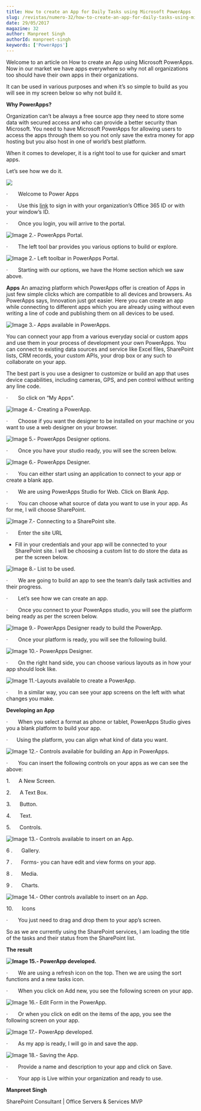 ```yaml
---
title: How to create an App for Daily Tasks using Microsoft PowerApps
slug: /revistas/numero-32/how-to-create-an-app-for-daily-tasks-using-microsoft-powerapps
date: 29/05/2017
magazine: 32
author: Manpreet Singh
authorId: manpreet-singh
keywords: ['PowerApps']
---
```






Welcome to an article on How to create an App using Microsoft PowerApps. Now in our market we have apps everywhere so why not all organizations too should have their own apps in their organizations.

It can be used in various purposes and when it’s so simple to build as you will see in my screen below so why not build it.

**Why PowerApps?**

Organization can’t be always a free source app they need to store some data with secured access and who can provide a better security than Microsoft. You need to have Microsoft PowerApps for allowing users to access the apps through them so you not only save the extra money for app hosting but you also host in one of world’s best platform.

When it comes to developer, it is a right tool to use for quicker and smart apps.

Let’s see how we do it.

![](../../../images/numero32/how-to-create-an-app-for-daily-tasks-using-microsoft-powerapps/image15.png)

·       Welcome to Power Apps

·       Use this  [link](https://powerapps.microsoft.com/en-us/) to sign in with your organization’s Office 365 ID or with your window’s ID.

·       Once you login, you will arrive to the portal.

![Image 2.- PowerApps Portal.](../../../images/numero32/how-to-create-an-app-for-daily-tasks-using-microsoft-powerapps/image16.png)

·       The left tool bar provides you various options to build or explore.

![Image 2.- Left toolbar in PowerApps Portal.](../../../images/numero32/how-to-create-an-app-for-daily-tasks-using-microsoft-powerapps/image17.png)

·       Starting with our options, we have the Home section which we saw above.

**Apps**
 An amazing platform which PowerApps offer is creation of Apps in just few simple clicks which are compatible to all devices and browsers. As PowerApps says, Innovation just got easier. Here you can create an app while connecting to different apps which you are already using without even writing a line of code and publishing them on all devices to be used.

![Image 3.- Apps available in PowerApps.](../../../images/numero32/how-to-create-an-app-for-daily-tasks-using-microsoft-powerapps/image18.png)

You can connect your app from a various everyday social or custom apps and use them in your process of development your own PowerApps. You can connect to existing data sources and service like Excel files, SharePoint lists, CRM records, your custom APIs, your drop box or any such to collaborate on your app.

The best part is you use a designer to customize or build an app that uses device capabilities, including cameras, GPS, and pen control without writing any line code.

·       So click on “My Apps”.

![Image 4.- Creating a PowerApp.](../../../images/numero32/how-to-create-an-app-for-daily-tasks-using-microsoft-powerapps/image19.png)

·       Choose if you want the designer to be installed on your machine or you want to use a web designer on your browser.

![Image 5.- PowerApps Designer options.](../../../images/numero32/how-to-create-an-app-for-daily-tasks-using-microsoft-powerapps/image7.png)

·       Once you have your studio ready, you will see the screen below.

![Image 6.- PowerApps Designer.](../../../images/numero32/how-to-create-an-app-for-daily-tasks-using-microsoft-powerapps/image1a.png)

·       You can either start using an application to connect to your app or create a blank app.

·       We are using PowerApps Studio for Web. Click on Blank App.

·       You can choose what source of data you want to use in your app. As for me, I will choose SharePoint.

![Image 7.- Connecting to a SharePoint site.](../../../images/numero32/how-to-create-an-app-for-daily-tasks-using-microsoft-powerapps/image1b.png)

·       Enter the site URL

- Fill in yo​ur credentials and your app will be connected to your SharePoint site. I will be choosing a custom list to do store the data as per the screen below.


![Image 8.- List to be used.](../../../images/numero32/how-to-create-an-app-for-daily-tasks-using-microsoft-powerapps/image10.png)

·       We are going to build an app to see the team’s daily task activities and their progress.

·       Let’s see how we can create an app.

·       Once you connect to your PowerApps studio, you will see the platform being ready as per the screen below.

![Image 9.- PowerApps Designer ready to build the PowerApp.](../../../images/numero32/how-to-create-an-app-for-daily-tasks-using-microsoft-powerapps/image11.png)

·       Once your platform is ready, you will see the following build. 
 
![Image 10.- PowerApps Designer.](../../../images/numero32/how-to-create-an-app-for-daily-tasks-using-microsoft-powerapps/image1c.png)

·       On the right hand side, you can choose various layouts as in how your app should look like.

![Image 11.-Layouts available to create a PowerApp.](../../../images/numero32/how-to-create-an-app-for-daily-tasks-using-microsoft-powerapps/image1d.png)

·       In a similar way, you can see your app screens on the left with what changes you make.

**Developing an App**

·       When you select a format as phone or tablet, PowerApps Studio gives you a blank platform to build your app.

·      Using the platform, you can align what kind of data you want. ​​

![Image 12.- Controls available for building an App in PowerApps.](../../../images/numero32/how-to-create-an-app-for-daily-tasks-using-microsoft-powerapps/image1e.png)

·       You can insert the following controls on your apps as we can see the above:

1.      A New Screen.

2.      A Text Box.

3.      Button.

4.      Text.

5.      Controls.

![Image 13.- Controls available to insert on an App.](../../../images/numero32/how-to-create-an-app-for-daily-tasks-using-microsoft-powerapps/image1f.png)

6 .      Gallery.

7 .      Forms- you can have edit and view forms on your app.

8 .      Media.

9 .      Charts.​

![Image 14.- Other controls available to insert on an App.](../../../images/numero32/how-to-create-an-app-for-daily-tasks-using-microsoft-powerapps/image20.png)

10.      Icons

·       You just need to drag and drop them to your app’s screen.

So as we are currently using the SharePoint services, I am loading the title of the tasks and their status from the SharePoint list.

**The result**

**![Image 15.- PowerApp developed.](../../../images/numero32/how-to-create-an-app-for-daily-tasks-using-microsoft-powerapps/image21.png)**

·       We are using a refresh icon on the top. Then we are using the sort functions and a new tasks icon.

·       When you click on Add new, you see the following screen on your app.

![Image 16.- Edit Form in the PowerApp.](../../../images/numero32/how-to-create-an-app-for-daily-tasks-using-microsoft-powerapps/image22.png)

·       Or when you click on edit on the items of the app, you see the following screen on your app.

![Image 17.- PowerApp developed.](../../../images/numero32/how-to-create-an-app-for-daily-tasks-using-microsoft-powerapps/image23.png)

·       As my app is ready, I will go in and save the app.

![Image 18.- Saving the App.](../../../images/numero32/how-to-create-an-app-for-daily-tasks-using-microsoft-powerapps/image24.png)

·       Provide a name and description to your app and click on Save.

·       Your app is Live within your organization and ready to use.



**Manpreet Singh**

SharePoint Consultant | Office Servers & Services MVP

